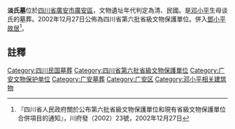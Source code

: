 {{msg:四川省文物保護單位
|名稱 = [[廣安翰林院子等鄧小平同志青少年時代活動遺跡|廣安翰林院子等鄧小平同志青少年時代活動遺跡]]-淡氏墓
|編號 = 10
|圖片 = 
|級別 = S6
|分類 = 
|時代 = [[清代|清代]]、[[中華民國|民國]]
|地点 = [[四川省|四川省]][[廣安市|廣安市]][[廣安區|廣安區]]
|坐標 =
|登錄 = 2002年12月27日
}}
'''淡氏墓'''位於[[四川省|四川省]][[廣安市|廣安市]][[廣安區|廣安區]]，文物遺址年代判定為清、民國。是[[邓小平|邓小平]]生母谈氏的墓葬。2002年12月27日公佈為四川省第六批省級文物保護單位。併入[[鄧小平故居|鄧小平故居]]<ref>『四川省人民政府關於公布第六批省級文物保護單位和現有省級文物保護單位合併項目的通知』，川府發（2002）23號，2002年12月27日</ref>。

==註釋==
{{reflist}}
{{文物保護單位小作品}}

[[Category:四川民国墓葬|Category:四川民国墓葬]]
[[Category:四川省第六批省級文物保護單位|Category:四川省第六批省級文物保護單位]]
[[Category:广安文物保护单位|Category:广安文物保护单位]]
[[Category:广安墓葬|Category:广安墓葬]]
[[Category:广安区|Category:广安区]]
[[Category:邓小平相关建筑物|Category:邓小平相关建筑物]]